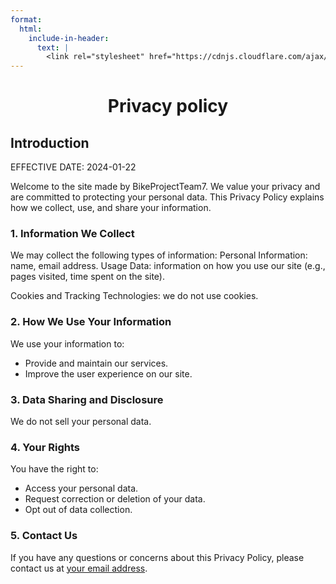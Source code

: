 ```yaml
---
format:
  html:
    include-in-header:
      text: |
        <link rel="stylesheet" href="https://cdnjs.cloudflare.com/ajax/libs/font-awesome/6.5.1/css/all.min.css">
---
```


<div style="text-align: center;">
<h1>Privacy policy <i class="fas fa-lock"></i></h1>
</div>


## Introduction

<p class = "text"> EFFECTIVE DATE: 2024-01-22 </p>

<p class = "text"> Welcome to the site made by BikeProjectTeam7. We value your privacy and are committed to protecting your personal data. This Privacy Policy explains how we collect, use, and share your information. </p>

### 1. Information We Collect

<p class = "text"> We may collect the following types of information:
Personal Information: name, email address.
Usage Data: information on how you use our site (e.g., pages visited, time spent on the site). </p>

<p class = "text">  Cookies and Tracking Technologies: we do not use cookies. </p>

### 2. How We Use Your Information

<p class = "text">  We use your information to: </p>

<ul class = "text">
    <li>Provide and maintain our services.</li>
    <li>Improve the user experience on our site.</li>
</ul>

### 3. Data Sharing and Disclosure

<p class = "text">  We do not sell your personal data. </p>

### 4. Your Rights

<p class = "text"> You have the right to: </p>

<ul class = "text"> 
    <li>Access your personal data.</li>
    <li>Request correction or deletion of your data.</li>
    <li>Opt out of data collection. </li>
</ul>

### 5. Contact Us

<p class = "text"> If you have any questions or concerns about this Privacy Policy, please contact us at <a href="about_us.html#mail">your email address</a>. </p>

